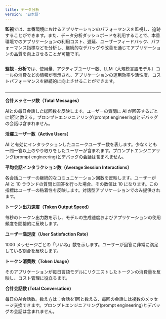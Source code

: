 ```yaml
---
title: データ分析
version: '日本語'
---
```


**監視**では、本番環境におけるアプリケーションのパフォーマンスを監視し、追跡することができます。また、データ分析ダッシュボードを利用することで、本番環境でのアプリケーションの利用コスト、遅延、ユーザーフィードバック、パフォーマンス指標などを分析し、継続的なデバッグや改善を通じてアプリケーションの品質を向上させることが可能です。

<Frame caption="監視ページ"><img src="../../ja-jp/img/jp-data-analysis-1.png" alt="" /></Frame>

**監視 - 分析**では、使用量、アクティブユーザー数、LLM（大規模言語モデル）コールの消費などの情報が表示され、アプリケーションの運用効率や活性度、コストパフォーマンスを継続的に向上させることができます。

<Frame caption="監視 — 分析"><img src="../../ja-jp/img/jp-data-analysis-2.png" alt="" /></Frame>

***

**合計メッセージ数（Total Messages）**

AIとの毎日会話した総回数を反映します。ユーザーの質問に AI が回答するごとに1回と数える。プロンプトエンジニアリング(prompt engineering)とデバッグの会話は含まれません。

**活躍ユーザー数（Active Users）**

AI と有効にインタラクションしたユニークユーザー数を表します。少なくとも一問一答以上のやり取りをしたユーザーが含まれます。プロンプトエンジニアリング(prompt engineering)とデバッグの会話は含まれません。

**平均会話インタラクション数（Average Session Interactions）**

各会話ユーザーの継続的なコミュニケーション回数を反映します。ユーザーが AI と 10 ラウンドの質問と回答を行った場合、その数値は 10 になります。この指標はユーザーの粘着性を反映します。対話型アプリケーションでのみ提供されます。

**トークン出力速度（Token Output Speed）**

毎秒のトークン出力数を示し、モデルの生成速度およびアプリケーションの使用頻度を間接的に反映します。

**ユーザー満足度（User Satisfaction Rate）**

1000 メッセージごとの「いいね」数を示します。ユーザーが回答に非常に満足している割合を反映します。

**トークン消費数（Token Usage）**

そのアプリケーションが毎日言語モデルにリクエストしたトークンの消費量を反映し、コスト管理に役立ちます。

**合計会話数 (Total Conversation)**

毎日のAI会話数。数え方は：会話を1回と数える、毎回の会話には複数のメッセージ交換できます。プロンプトエンジニアリング(prompt engineering)とデバッグの会話は含まれません。
